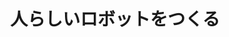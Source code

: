 ﻿---
title: "人らしいロボットをつくる"
category: "工学院"
vol: "58"
interviewee: "長谷川 修 "
url: ""
tags: []
pdf: "58-2.pdf"
facephoto: ""
career: ""
preface: "人らしい学習を実現するため、新たな画像認識システム「SOINN」を用い、自分で見聞きして物の概念を習得していくヒュ－マノイドロボットを作成しているである。"
---
